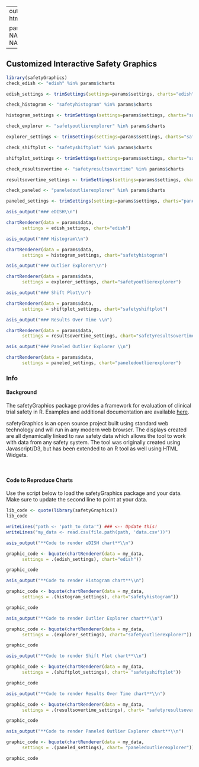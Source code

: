 
---
output:
  html_document

params:
  data: NA
  settings: NA
  charts: NA
  
---


## Customized Interactive Safety Graphics {.tabset .tabset-fade} 


```r
library(safetyGraphics)
check_edish <- "edish" %in% params$charts

edish_settings <- trimSettings(settings=params$settings, charts="edish")

check_histogram <- "safetyhistogram" %in% params$charts

histogram_settings <- trimSettings(settings=params$settings, charts="safetyhistogram")

check_explorer <- "safetyoutlierexplorer" %in% params$charts

explorer_settings <- trimSettings(settings=params$settings, charts="safetyoutlierexplorer")

check_shiftplot <- "safetyshiftplot" %in% params$charts

shiftplot_settings <- trimSettings(settings=params$settings, charts="safetyshiftplot")

check_resultsovertime <- "safetyresultsovertime" %in% params$charts

resultsovertime_settings <- trimSettings(settings=params$settings, charts="safetyresultsovertime")

check_paneled <- "paneledoutlierexplorer" %in% params$charts

paneled_settings <- trimSettings(settings=params$settings, charts="paneledoutlierexplorer")

```


```r
asis_output("### eDISH\\n")
```

```r

chartRenderer(data = params$data,
      settings = edish_settings, chart="edish")
```

```r
asis_output("### Histogram\\n")
```

```r
chartRenderer(data = params$data,
      settings = histogram_settings, chart="safetyhistogram")
```

```r
asis_output("### Outlier Explorer\\n")
```

```r
chartRenderer(data = params$data,
      settings = explorer_settings, chart="safetyoutlierexplorer")
```

```r
asis_output("### Shift Plot\\n")
```

```r
chartRenderer(data = params$data,
      settings = shiftplot_settings, chart="safetyshiftplot")
```

```r
asis_output("### Results Over Time \\n")
```

```r
chartRenderer(data = params$data,
      settings = resultsovertime_settings, chart="safetyresultsovertime")
```

```r
asis_output("### Paneled Outlier Explorer \\n")
```

```r
chartRenderer(data = params$data,
      settings = paneled_settings, chart="paneledoutlierexplorer")
```

### Info

#### Background
The safetyGraphics package provides a framework for evaluation of clinical trial safety in R. Examples and additional documentation are available [here](https://github.com/ASA-DIA-InteractiveSafetyGraphics/safetyGraphics).

safetyGraphics is an open source project built using standard web technology and will run in any modern web browser. The displays created are all dynamically linked to raw safety data which allows the tool to work with data from any safety system. The tool was originally created using Javascript/D3, but has been extended to an R tool as well using HTML Widgets.  
  
<br>

#### Code to Reproduce Charts

Use the script below to load the safetyGraphics package and your data. Make sure to update the second line to point at your data. 

```r
lib_code <- quote(library(safetyGraphics))
lib_code

writeLines("path <- 'path_to_data'") ### <-- Update this!
writeLines("my_data <- read.csv(file.path(path, 'data.csv'))")

```


```r
asis_output("**Code to render eDISH chart**\\n")
```

```r

graphic_code <- bquote(chartRenderer(data = my_data,
      settings = .(edish_settings), chart="edish"))

graphic_code

```

```r
asis_output("**Code to render Histogram chart**\\n")
```

```r

graphic_code <- bquote(chartRenderer(data = my_data,
      settings = .(histogram_settings), chart="safetyhistogram"))

graphic_code

```

```r
asis_output("**Code to render Outlier Explorer chart**\\n")
```

```r

graphic_code <- bquote(chartRenderer(data = my_data,
      settings = .(explorer_settings), chart="safetyoutlierexplorer"))

graphic_code

```

```r
asis_output("**Code to render Shift Plot chart**\\n")
```

```r

graphic_code <- bquote(chartRenderer(data = my_data,
      settings = .(shiftplot_settings), chart= "safetyshiftplot"))

graphic_code

```

```r
asis_output("**Code to render Results Over Time chart**\\n")
```

```r

graphic_code <- bquote(chartRenderer(data = my_data,
      settings = .(resultsovertime_settings), chart= "safetyresultsovertime"))

graphic_code

```

```r
asis_output("**Code to render Paneled Outlier Explorer chart**\\n")
```

```r

graphic_code <- bquote(chartRenderer(data = my_data,
      settings = .(paneled_settings), chart= "paneledoutlierexplorer"))

graphic_code

```
